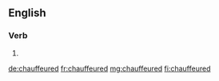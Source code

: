 ==English==

===Verb===
{{head|en}}

# {{en-past of|chauffeur}}

[[de:chauffeured]]
[[fr:chauffeured]]
[[mg:chauffeured]]
[[fi:chauffeured]]
